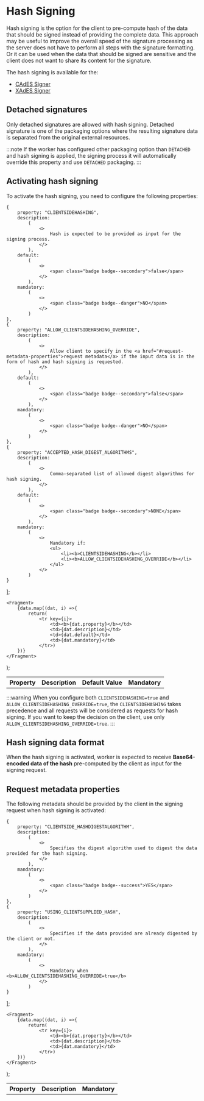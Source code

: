 
# Hash Signing

Hash signing is the option for the client to pre-compute hash of the data that should be signed instead of providing the complete data. This approach may be useful to improve the overall speed of the signature processing as the server does not have to perform all steps with the signature formatting. Or it can be used when the data that should be signed are sensitive and the client does not want to share its content for the signature.

The hash signing is available for the:
- [CAdES Signer](./cades-signer/cades)
- [XAdES Signer](./xades-signer/xades)

## Detached signatures

Only detached signatures are allowed with hash signing. Detached signature is one of the packaging options where the resulting signature data is separated from the original external resources.

:::note
If the worker has configured other packaging option than `DETACHED` and hash signing is applied, the signing process it will automatically override this property and use `DETACHED` packaging.
:::

## Activating hash signing

To activate the hash signing, you need to configure the following properties:

    {
        property: "CLIENTSIDEHASHING",
        description:
            (
                <>
                    Hash is expected to be provided as input for the signing process.
                </>
            ),
        default:
            (
                <>
                    <span class="badge badge--secondary">false</span>
                </>
            ),
        mandatory:
            (
                <>
                    <span class="badge badge--danger">NO</span>
                </>
            )
    },
    {
        property: "ALLOW_CLIENTSIDEHASHING_OVERRIDE",
        description:
            (
                <>
                    Allow client to specify in the <a href="#request-metadata-properties">request metadata</a> if the input data is in the form of hash and hash signing is requested.
                </>
            ),
        default:
            (
                <>
                    <span class="badge badge--secondary">false</span>
                </>
            ),
        mandatory:
            (
                <>
                    <span class="badge badge--danger">NO</span>
                </>
            )
    },
    {
        property: "ACCEPTED_HASH_DIGEST_ALGORITHMS",
        description:
            (
                <>
                    Comma-separated list of allowed digest algorithms for hash signing.
                </>
            ),
        default:
            (
                <>
                    <span class="badge badge--secondary">NONE</span>
                </>
            ),
        mandatory:
            (
                <>
                    Mandatory if:
                    <ul>
                        <li><b>CLIENTSIDEHASHING</b></li>
                        <li><b>ALLOW_CLIENTSIDEHASHING_OVERRIDE</b></li>
                    </ul>
                </>
            )
    }
];

    <Fragment>
        {data.map((dat, i) =>{
            return(
                <tr key={i}>
                    <td><b>{dat.property}</b></td>
                    <td>{dat.description}</td>
                    <td>{dat.default}</td>
                    <td>{dat.mandatory}</td>
                </tr>)
        })}
    </Fragment>
);

<table>
    <th>Property</th>
    <th>Description</th>
    <th>Default Value</th>
    <th>Mandatory</th>
    <tbody>
    <GenTable data={data}/>
    </tbody>
</table>

:::warning
When you configure both `CLIENTSIDEHASHING=true` and `ALLOW_CLIENTSIDEHASHING_OVERRIDE=true`, the `CLIENTSIDEHASHING` takes precedence and all requests will be considered as requests for hash signing. If you want to keep the decision on the client, use only `ALLOW_CLIENTSIDEHASHING_OVERRIDE=true`.
:::

## Hash signing data format

When the hash signing is activated, worker is expected to receive **Base64-encoded data of the hash** pre-computed by the client as input for the signing request.

## Request metadata properties

The following metadata should be provided by the client in the signing request when hash signing is activated:

    {
        property: "CLIENTSIDE_HASHDIGESTALGORITHM",
        description:
            (
                <>
                    Specifies the digest algorithm used to digest the data provided for the hash signing.
                </>
            ),
        mandatory:
            (
                <>
                    <span class="badge badge--success">YES</span>
                </>
            )
    },
    {
        property: "USING_CLIENTSUPPLIED_HASH",
        description:
            (
                <>
                    Specifies if the data provided are already digested by the client or not.
                </>
            ),
        mandatory:
            (
                <>
                    Mandatory when <b>ALLOW_CLIENTSIDEHASHING_OVERRIDE=true</b>
                </>
            )
    }
];

    <Fragment>
        {data.map((dat, i) =>{
            return(
                <tr key={i}>
                    <td><b>{dat.property}</b></td>
                    <td>{dat.description}</td>
                    <td>{dat.mandatory}</td>
                </tr>)
        })}
    </Fragment>
);

<table>
    <th>Property</th>
    <th>Description</th>
    <th>Mandatory</th>
    <tbody>
    <GenMetaTable data={requestdata}/>
    </tbody>
</table>